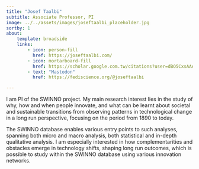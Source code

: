 ```yaml
---
title: "Josef Taalbi"
subtitle: Associate Professor, PI
image: ../../assets/images/joseftaalbi_placeholder.jpg
sortby: 1
about:
    template: broadside
    links:
        - icon: person-fill
          href: https://joseftaalbi.com/
        - icon: mortarboard-fill
          href: https://scholar.google.com.tw/citations?user=dBO5CxsAAAAJ&hl=sv&oi=ao
        - text: "Mastodon"
          href: https://fediscience.org/@joseftaalbi

---
```


I am PI of  the SWINNO project. My main research interest lies in the study of why, how and when people innovate, and what can be learnt about societal and sustainable transitions from observing patterns in technological change in a long run perspective, focusing on the period from 1890 to today. 

The SWINNO database enables various entry points to such analyses, spanning both micro and macro analysis, both statistical and in-depth qualitative analysis. I am especially interested in how complementarities and obstacles emerge in technology shifts, shaping long run outcomes, which is possible to study within the SWINNO database using various innovation networks.
